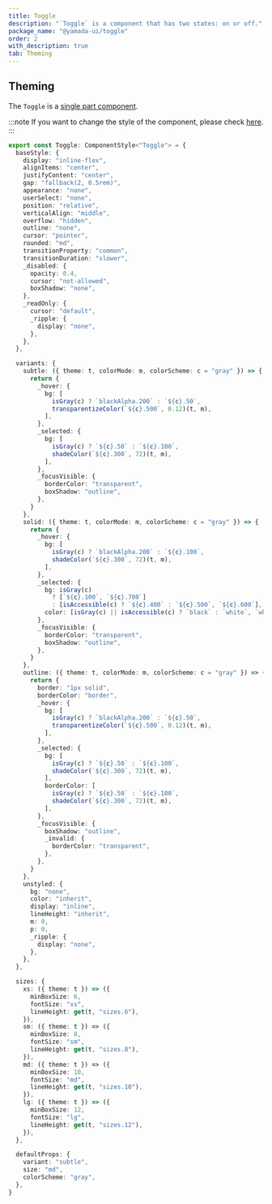```yaml
---
title: Toggle
description: "`Toggle` is a component that has two states: on or off."
package_name: "@yamada-ui/toggle"
order: 2
with_description: true
tab: Theming
---
```


## Theming

The `Toggle` is a [single part component](/styled-system/theming/component-styles#single-part-components).

:::note
If you want to change the style of the component, please check [here](/styled-system/theming/customize-theme#changing-the-style-of-components).
:::

```ts
export const Toggle: ComponentStyle<"Toggle"> = {
  baseStyle: {
    display: "inline-flex",
    alignItems: "center",
    justifyContent: "center",
    gap: "fallback(2, 0.5rem)",
    appearance: "none",
    userSelect: "none",
    position: "relative",
    verticalAlign: "middle",
    overflow: "hidden",
    outline: "none",
    cursor: "pointer",
    rounded: "md",
    transitionProperty: "common",
    transitionDuration: "slower",
    _disabled: {
      opacity: 0.4,
      cursor: "not-allowed",
      boxShadow: "none",
    },
    _readOnly: {
      cursor: "default",
      _ripple: {
        display: "none",
      },
    },
  },

  variants: {
    subtle: ({ theme: t, colorMode: m, colorScheme: c = "gray" }) => {
      return {
        _hover: {
          bg: [
            isGray(c) ? `blackAlpha.200` : `${c}.50`,
            transparentizeColor(`${c}.500`, 0.12)(t, m),
          ],
        },
        _selected: {
          bg: [
            isGray(c) ? `${c}.50` : `${c}.100`,
            shadeColor(`${c}.300`, 72)(t, m),
          ],
        },
        _focusVisible: {
          borderColor: "transparent",
          boxShadow: "outline",
        },
      }
    },
    solid: ({ theme: t, colorMode: m, colorScheme: c = "gray" }) => {
      return {
        _hover: {
          bg: [
            isGray(c) ? `blackAlpha.200` : `${c}.100`,
            shadeColor(`${c}.300`, 72)(t, m),
          ],
        },
        _selected: {
          bg: isGray(c)
            ? [`${c}.100`, `${c}.700`]
            : [isAccessible(c) ? `${c}.400` : `${c}.500`, `${c}.600`],
          color: [isGray(c) || isAccessible(c) ? `black` : `white`, `white`],
        },
        _focusVisible: {
          borderColor: "transparent",
          boxShadow: "outline",
        },
      }
    },
    outline: ({ theme: t, colorMode: m, colorScheme: c = "gray" }) => {
      return {
        border: "1px solid",
        borderColor: "border",
        _hover: {
          bg: [
            isGray(c) ? `blackAlpha.200` : `${c}.50`,
            transparentizeColor(`${c}.500`, 0.12)(t, m),
          ],
        },
        _selected: {
          bg: [
            isGray(c) ? `${c}.50` : `${c}.100`,
            shadeColor(`${c}.300`, 72)(t, m),
          ],
          borderColor: [
            isGray(c) ? `${c}.50` : `${c}.100`,
            shadeColor(`${c}.300`, 72)(t, m),
          ],
        },
        _focusVisible: {
          boxShadow: "outline",
          _invalid: {
            borderColor: "transparent",
          },
        },
      }
    },
    unstyled: {
      bg: "none",
      color: "inherit",
      display: "inline",
      lineHeight: "inherit",
      m: 0,
      p: 0,
      _ripple: {
        display: "none",
      },
    },
  },

  sizes: {
    xs: ({ theme: t }) => ({
      minBoxSize: 6,
      fontSize: "xs",
      lineHeight: get(t, "sizes.6"),
    }),
    sm: ({ theme: t }) => ({
      minBoxSize: 8,
      fontSize: "sm",
      lineHeight: get(t, "sizes.8"),
    }),
    md: ({ theme: t }) => ({
      minBoxSize: 10,
      fontSize: "md",
      lineHeight: get(t, "sizes.10"),
    }),
    lg: ({ theme: t }) => ({
      minBoxSize: 12,
      fontSize: "lg",
      lineHeight: get(t, "sizes.12"),
    }),
  },

  defaultProps: {
    variant: "subtle",
    size: "md",
    colorScheme: "gray",
  },
}
```
